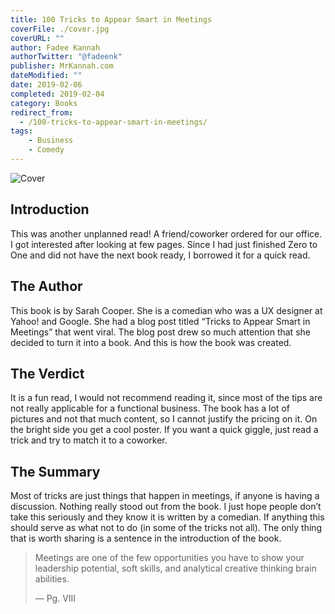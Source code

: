 ```yaml
---
title: 100 Tricks to Appear Smart in Meetings
coverFile: ./cover.jpg
coverURL: ""
author: Fadee Kannah
authorTwitter: "@fadeenk"
publisher: MrKannah.com
dateModified: ""
date: 2019-02-06
completed: 2019-02-04
category: Books
redirect_from:
  - /100-tricks-to-appear-smart-in-meetings/
tags:
    - Business
    - Comedy
---
```

![Cover](./cover.jpg)
## Introduction

This was another unplanned read! A friend/coworker ordered for our office. I got interested after looking at few pages. Since I had just finished Zero to One and did not have the next book ready, I borrowed it for a quick read.

## The Author

This book is by Sarah Cooper. She is a comedian who was a UX designer at Yahoo! and Google. She had a blog post titled “Tricks to Appear Smart in Meetings” that went viral. The blog post drew so much attention that she decided to turn it into a book. And this is how the book was created.

## The Verdict

It is a fun read, I would not recommend reading it, since most of the tips are not really applicable for a functional business. The book has a lot of pictures and not that much content, so I cannot justify the pricing on it. On the bright side you get a cool poster. If you want a quick giggle, just read a trick and try to match it to a coworker.

## The Summary

Most of tricks are just things that happen in meetings, if anyone is having a discussion. Nothing really stood out from the book. I just hope people don’t take this seriously and they know it is written by a comedian. If anything this should serve as what not to do (in some of the tricks not all). The only thing that is worth sharing is a sentence in the introduction of the book.

> Meetings are one of the few opportunities you have to show your leadership potential, soft skills, and analytical creative thinking brain abilities.
>
> — Pg. VIII
